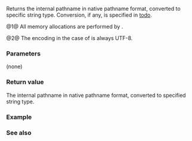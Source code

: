 {{cpp/experimental/fs/path/title|string,wstring,u8string,...}}
{{cpp/experimental/fs/path/navbar}}
{{dcl begin}}
{{dcl|num=1|since=fs_ts|1=
template&lt; class CharT, class Traits = std::char_traits&lt;CharT&gt;,
          class Alloc = std::allocator&lt;CharT&gt; &gt;
std::basic_string&lt;CharT,Traits,Alloc&gt;
    string( const Alloc&amp; a = Alloc() ) const;
}}
{{dcl rev begin|num=2|since=fs_ts}}
{{dcl| 
std::string string() const;
}}
{{dcl|
std::wstring wstring() const;
}}
{{dcl|
std::string u8string() const;
}}
{{dcl|
std::u16string u16string() const;
}}
{{dcl|
std::u32string u32string() const;
}}
{{dcl rev end}}
{{dcl end}}

Returns the internal pathname in native pathname format, converted to specific string type. Conversion, if any, is specified in [[todo]].

@1@ All memory allocations are performed by {{c|a}}.

@2@ The encoding in the case of {{tt|u8string()}} is always UTF-8.

===Parameters===
(none)

===Return value===
The internal pathname in native pathname format, converted to specified string type.

{{cpp/impldef exception}}

===Example===
{{include|cpp/experimental/fs/path/string_example}}

===See also===
{{dsc begin}}
{{dsc inc|cpp/experimental/fs/path/dsc generic string}}
{{dsc end}}